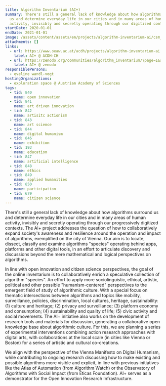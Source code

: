 ```yaml
---
title: Algorithm Inventarium (AI+)
summary: There's still a general lack of knowledge about how algorithms surround
  us and determine everyday life in our cities and in many areas of human
  activity, invisibly and secretly operating through our digitized contexts.
startDate: 2020-01-01
endDate: 2021-01-01
image: /assets/content/assets/en/projects/algorithm-inventarium-ai/csm_acdh-ch_algorithm_inventarium_a0a848c951.png
attachments: []
links:
  - url: https://www.oeaw.ac.at/acdh/projects/algorithm-inventarium-ai
    label: AI+ @ ACDH-CH
  - url: https://zenodo.org/communities/algorithm_inventarium/?page=1&size=20
    label: AI+ @ zenodo
responsiblePersons:
  - eveline wandl-vogt
hostingOrganizations:
  - exploration space @ Austrian Academy of Sciences
tags:
  - tid: 840
    name: open innovation
  - tid: 841
    name: art driven innovation
  - tid: 842
    name: artisitc actionism
  - tid: 843
    name: art science
  - tid: 844
    name: digital humanism
  - tid: 846
    name: exhibition
  - tid: 193
    name: education
  - tid: 847
    name: artificial intelligence
  - tid: 848
    name: ethics
  - tid: 849
    name: applied humanities
  - tid: 850
    name: participation
  - tid: 679
    name: citizen science
---
```

There's still a general lack of knowledge about how algorithms surround us and determine everyday life in our cities and in many areas of human activity, invisibly and secretly operating through our progressively digitized contexts. The AI+ project addresses the question of how to collaboratively expand society's awareness and resilience around the operation and impact of algorithms, exemplified on the city of Vienna. Our aim is to locate, dissect, classify and examine algorithms "species" operating behind apps, platforms and other digital tools, in an effort to articulate discovery and discussions beyond the mere mathematical and logical perspectives on algorithms.

In line with open innovation and citizen science perspectives, the goal of the online inventarium is to collaboratively enrich a speculative collection of algorithm "species". An effort to apply more sociolinguistic, ethical, artistic, political and other possible "humanism-centered" perspectives to the emergent field of study of algorithmic culture. With a special focus on thematic intersections between algorithms and topics like mobility, surveillance, policies, discrimination, local cultures, heritage, sustainability: (1) culture and heritage; (2) privacy and surveillance; (3) platform economy and consumption; (4) sustainability and quality of life; (5) civic activity and social movements. The AI+ initiative also works on the development of research tools and materials for discussion, generating a collaborative open knowledge base about algorithmic culture. For this, we are planning a series of experimental interventions combining action research approaches with digital arts, with collaborations at the local scale (in cities like Vienna or Boston) for a series of artistic and cultural co-creations.

We align with the perspective of the Vienna Manifesto on Digital Humanism, while contributing to ongoing research discussing how to make existing and possible algorithms more visible and explicit, in line with previous initiatives like the Atlas of Automation (from Algorithm Watch) or the Observatory of Algorithms with Social Impact (from Eticas Foundation). AI+ serves as a demonstrator for the Open Innovation Research Infrastructure.
